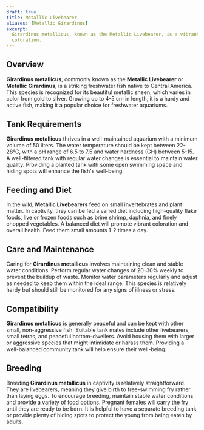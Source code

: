 ```yaml
---
draft: true
title: Metallic Livebearer
aliases: [Metallic Girardinus]
excerpt:
  Girardinus metallicus, known as the Metallic Livebearer, is a vibrant and hardy freshwater fish with striking metallic
  coloration.
---
```


## Overview

**Girardinus metallicus**, commonly known as the **Metallic Livebearer** or **Metallic Girardinus**, is a striking
freshwater fish native to Central America. This species is recognized for its beautiful metallic sheen, which varies in
color from gold to silver. Growing up to 4-5 cm in length, it is a hardy and active fish, making it a popular choice for
freshwater aquariums.

## Tank Requirements

**Girardinus metallicus** thrives in a well-maintained aquarium with a minimum volume of 50 liters. The water
temperature should be kept between 22-28°C, with a pH range of 6.5 to 7.5 and water hardness (GH) between 5-15. A
well-filtered tank with regular water changes is essential to maintain water quality. Providing a planted tank with some
open swimming space and hiding spots will enhance the fish's well-being.

## Feeding and Diet

In the wild, **Metallic Livebearers** feed on small invertebrates and plant matter. In captivity, they can be fed a
varied diet including high-quality flake foods, live or frozen foods such as brine shrimp, daphnia, and finely chopped
vegetables. A balanced diet will promote vibrant coloration and overall health. Feed them small amounts 1-2 times a day.

## Care and Maintenance

Caring for **Girardinus metallicus** involves maintaining clean and stable water conditions. Perform regular water
changes of 20-30% weekly to prevent the buildup of waste. Monitor water parameters regularly and adjust as needed to
keep them within the ideal range. This species is relatively hardy but should still be monitored for any signs of
illness or stress.

## Compatibility

**Girardinus metallicus** is generally peaceful and can be kept with other small, non-aggressive fish. Suitable tank
mates include other livebearers, small tetras, and peaceful bottom-dwellers. Avoid housing them with larger or
aggressive species that might intimidate or harass them. Providing a well-balanced community tank will help ensure their
well-being.

## Breeding

Breeding **Girardinus metallicus** in captivity is relatively straightforward. They are livebearers, meaning they give
birth to free-swimming fry rather than laying eggs. To encourage breeding, maintain stable water conditions and provide
a variety of food options. Pregnant females will carry the fry until they are ready to be born. It is helpful to have a
separate breeding tank or provide plenty of hiding spots to protect the young from being eaten by adults.
